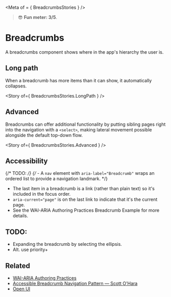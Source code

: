 
<Meta of = { BreadcrumbsStories } />

> 😎 **Fun meter: 3/5**.

# Breadcrumbs

A breadcrumbs component shows where in the app's hierarchy the user is.

<Canvas>
  <Story of={ BreadcrumbsStories.Basic } />
</Canvas>

## Long path

When a breadcrumb has more items than it can show, it automatically collapses.

<Story of={ BreadcrumbsStories.LongPath } />

## Advanced

Breadcrumbs can offer additional functionality by putting sibling pages right into the navigation with a `<select>`,
making lateral movement possible alongside the default top-down flow.

<Story of={ BreadcrumbsStories.Advanced } />

## Accessibility
{/* TODO: */}
{/* - A `nav` element with `aria-label="Breadcrumb"` wraps an ordered list to provide a navigation landmark. */}

- The last item in a breadcrumb is a link (rather than plain text) so it's included in the focus order.
- `aria-current="page"` is on the last link to indicate that it's the current page.
- See the WAI-ARIA Authoring Practices Breadcrumb Example for more details.

## TODO:

- Expanding the breadcrumb by selecting the ellipsis.
- Alt. use priority+

## Related

- [WAI-ARIA Authoring Practices](https://www.w3.org/WAI/ARIA/apg/#breadcrumb)
- [Accessible Breadcrumb Navigation Pattern — Scott O'Hara](https://scottaohara.github.io/a11y_breadcrumbs/)
- [Open UI](https://open-ui.org/components/breadcrumb.research/)